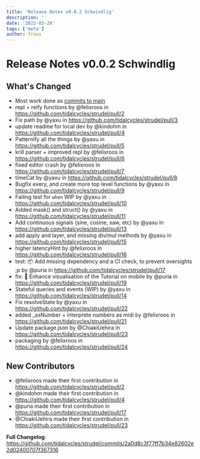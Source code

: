 ```yaml
---
title: 'Release Notes v0.0.2 Schwindlig'
description: ''
date: '2022-03-28'
tags: ['meta']
author: froos
---
```


# Release Notes v0.0.2 Schwindlig

## What's Changed

- Most work done as [commits to main](https://github.com/tidalcycles/strudel/commits/2a0d8c3f77ff7b34e82602e2d02400707f367316)
- repl + reify functions by @felixroos in https://github.com/tidalcycles/strudel/pull/2
- Fix path by @yaxu in https://github.com/tidalcycles/strudel/pull/3
- update readme for local dev by @kindohm in https://github.com/tidalcycles/strudel/pull/4
- Patternify all the things by @yaxu in https://github.com/tidalcycles/strudel/pull/5
- krill parser + improved repl by @felixroos in https://github.com/tidalcycles/strudel/pull/6
- fixed editor crash by @felixroos in https://github.com/tidalcycles/strudel/pull/7
- timeCat by @yaxu in https://github.com/tidalcycles/strudel/pull/8
- Bugfix every, and create more top level functions by @yaxu in https://github.com/tidalcycles/strudel/pull/9
- Failing test for `when` WIP by @yaxu in https://github.com/tidalcycles/strudel/pull/10
- Added mask() and struct() by @yaxu in https://github.com/tidalcycles/strudel/pull/11
- Add continuous signals (sine, cosine, saw, etc) by @yaxu in https://github.com/tidalcycles/strudel/pull/13
- add apply and layer, and missing div/mul methods by @yaxu in https://github.com/tidalcycles/strudel/pull/15
- higher latencyHint by @felixroos in https://github.com/tidalcycles/strudel/pull/16
- test: 📦 Add missing dependency and a CI check, to prevent oversights ;p by @puria in https://github.com/tidalcycles/strudel/pull/17
- fix: 💄 Enhance visualisation of the Tutorial on mobile by @puria in https://github.com/tidalcycles/strudel/pull/19
- Stateful queries and events (WIP) by @yaxu in https://github.com/tidalcycles/strudel/pull/14
- Fix resolveState by @yaxu in https://github.com/tidalcycles/strudel/pull/22
- added \_asNumber + interprete numbers as midi by @felixroos in https://github.com/tidalcycles/strudel/pull/21
- Update package.json by @ChiakiUehira in https://github.com/tidalcycles/strudel/pull/23
- packaging by @felixroos in https://github.com/tidalcycles/strudel/pull/24

## New Contributors

- @felixroos made their first contribution in https://github.com/tidalcycles/strudel/pull/2
- @kindohm made their first contribution in https://github.com/tidalcycles/strudel/pull/4
- @puria made their first contribution in https://github.com/tidalcycles/strudel/pull/17
- @ChiakiUehira made their first contribution in https://github.com/tidalcycles/strudel/pull/23

**Full Changelog**: https://github.com/tidalcycles/strudel/commits/2a0d8c3f77ff7b34e82602e2d02400707f367316

